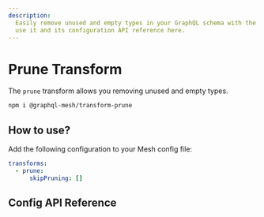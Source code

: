 ```yaml
---
description:
  Easily remove unused and empty types in your GraphQL schema with the prune transform. Learn how to
  use it and its configuration API reference here.
---
```


# Prune Transform

The `prune` transform allows you removing unused and empty types.

```sh npm2yarn
npm i @graphql-mesh/transform-prune
```

## How to use?

Add the following configuration to your Mesh config file:

```yaml filename=".meshrc.yaml" {2-3}
transforms:
  - prune:
      skipPruning: []
```

## Config API Reference


<API />
